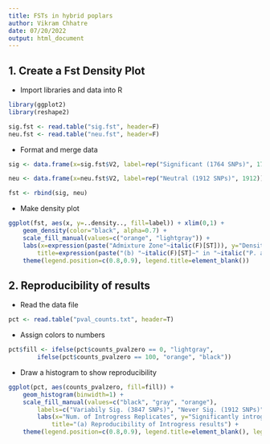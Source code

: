 ```yaml
---
title: FSTs in hybrid poplars
author: Vikram Chhatre
date: 07/20/2022
output: html_document
---
```


## 1. Create a Fst Density Plot

- Import libraries and data into R

```r
library(ggplot2)
library(reshape2)

sig.fst <- read.table("sig.fst", header=F)
neu.fst <- read.table("neu.fst", header=F)
``` 

- Format and merge data

```r
sig <- data.frame(x=sig.fst$V2, label=rep("Significant (1764 SNPs)", 1764))

neu <- data.frame(x=neu.fst$V2, label=rep("Neutral (1912 SNPs)", 1912))

fst <- rbind(sig, neu)

```

- Make density plot


```r
ggplot(fst, aes(x, y=..density.., fill=label)) + xlim(0,1) +
	geom_density(color="black", alpha=0.7) +
	scale_fill_manual(values=c("orange", "lightgray")) +
	labs(x=expression(paste("Admixture Zone"~italic(F)[ST])), y="Density (loci)",
		title=expression(paste("(b) "~italic(F)[ST]~" in "~italic("P. angustifolia")~" derived alleles"))) +
	theme(legend.position=c(0.8,0.9), legend.title=element_blank())

```

## 2. Reproducibility of results

- Read the data file

```r
pct <- read.table("pval_counts.txt", header=T)
```


- Assign colors to numbers

```r
pct$fill <- ifelse(pct$counts_pvalzero == 0, "lightgray",
		ifelse(pct$counts_pvalzero == 100, "orange", "black"))
```


- Draw a histogram to show reproducibility

```r
ggplot(pct, aes(counts_pvalzero, fill=fill)) +
	geom_histogram(binwidth=1) +
	scale_fill_manual(values=c("black", "gray", "orange"),
		labels=c("Variabily Sig. (3847 SNPs)", "Never Sig. (1912 SNPs)", "Always Sig. (1764 SNPs)")) +
		labs(x="Num. of Introgress Replicates", y="Significantly introgressed loci",
			title="(a) Reproducibility of Introgress results") +
	theme(legend.position=c(0.8,0.9), legend.title=element_blank(), legend.text=element_text(size=8))

```



